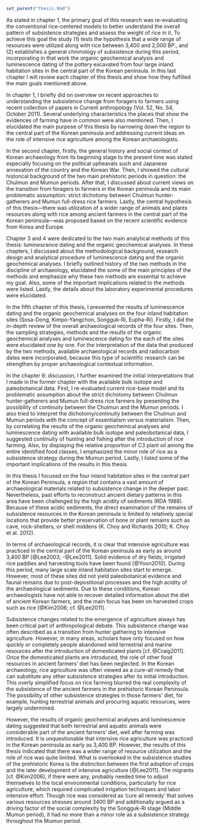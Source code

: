 ```r
set_parent("thesis.Rmd")
```

\chapter{Conclusion}

\section{Introduction}

As stated in chapter 1, the primary goal of this research was re-evaluating the conventional rice-centered models to better understand the overall pattern of subsistence strategies and assess the weight of rice in it. To achieve this goal the study (1) tests the hypothesis that a wide range of resources were utilized along with rice between 3,400 and 2,000 BP., and (2) establishes a general chronology of subsistence during this period, incorporating in that work the organic geochemical analysis and luminescence dating of the pottery excavated from four large inland habitation sites in the central part of the Korean peninsula. In this last chapter I will review each chapter of this thesis and show how they fulfilled the main goals mentioned above. 

\section{The overall revisit: from chapter 1 to 6}

In chapter 1, I briefly did on overview on recent approaches to understanding the subsistence change from foragers to farmers using recent collection of papers in Current anthropology (Vol. 52, No. S4, October 2011). Several underlying characteristics the places that show the evidences of farming have in common were also mentioned. Then, I elucidated the main purpose of this thesis by narrowing down the region to the central part of the Korean peninsula and addressing current ideas on the role of intensive rice agriculture among the Korean archaeologists. 

In the second chapter, firstly, the general history and social context of Korean archaeology from its beginning stage to the present time was stated especially focusing on the political upheavals such and Japanese annexation of the country and the Korean War. Then, I showed the cultural historical background of the two main prehistoric periods in question: the Chulmun and Mumun periods. After that, I discussed about current views on the transition from foragers to farmers in the Korean peninsula and its main problematic assumption: strict dichotomy between Chulmun hunter-gatherers and Mumun full-dress rice farmers. Lastly, the central hypothesis of this thesis—there was utilization of a wider range of animals and plants resources along with rice among ancient farmers in the central part of the Korean peninsula—was proposed based on the recent scientific evidence from Korea and Europe. 

Chapter 3 and 4 were dedicated to the two main analytical methods of this thesis: luminescence dating and the organic geochemical analyses. In these chapters, I discussed about the methodological background, research design and analytical procedure of luminescence dating and the organic geochemical analyses. I briefly outlined history of the two methods in the discipline of archaeology, elucidated the some of the main principles of the methods and emphasize why these two methods are essential to achieve my goal. Also, some of the important implications related to the methods were listed. Lastly, the details about the laboratory experimental procedures were elucidated.    

In the fifth chapter of this thesis, I presented the results of luminescence dating and the organic geochemical analyses on the four inland habitation sites (Sosa-Dong, Kimpo-Yangchon, Songguk-Ri, Eupha-Ri). Firstly, I did the in-depth review of the overall archaeological records of the four sites. Then, the sampling strategies, methods and the results of the organic geochemical analyses and luminescence dating for the each of the sites were elucidated one by one. For the interpretation of the data that produced by the two methods, available archaeological records and radiocarbon dates were incorporated, because this type of scientific research can be strengthen by proper archaeological contextual information.  

In the chapter 6: discussion, I further examined the initial interpretations that I made in the former chapter with the available bulk isotope and paleobotanical data. First, I re-evaluated current rice-base model and its problematic assumption about the strict dichotomy between Chulmun hunter-gatherers and Mumun full-dress rice farmers by presenting the possibility of continuity between the Chulmun and the Mumun periods. I also tried to interpret the dichotomy/continuity between the Chulmun and Mumun periods with the concept of essentialism versus materialism. Then, by correlating the results of the organic geochemical analyses and luminescence dating with available bulk isotope and paleobotanical data, I suggested continuity of hunting and fishing after the introduction of rice farming. Also, by displaying the relative proportion of C3 plant oil among the entire identified food classes, I emphasized the minor role of rice as a subsistence strategy during the Mumun period. Lastly, I listed some of the important implications of the results in this thesis.

\section{Concluding remarks: The role of intensive rice agriculture as a subsistence strategy in the prehistoric Korean peninsula}

In this thesis I focused on the four inland habitation sites in the central part of the Korean Peninsula, a region that contains a vast amount of archaeological materials related to subsistence change in the deeper past. Nevertheless, past efforts to reconstruct ancient dietary patterns in this area have been challenged by the high acidity of sediments (RDA 1988). Because of these acidic sediments, the direct examination of the remains of subsistence resources in the Korean peninsula is limited to relatively special locations that provide better preservation of bone or plant remains such as cave, rock-shelters, or shell middens (K. Choy and Richards 2010; K. Choy et al. 2012). 

In terms of archaeological records, it is clear that intensive agriculture was practiced in the central part of the Korean peninsula as early as around 3,400 BP [@Lee2003; -@Lee2011]. Solid evidence of dry fields, irrigated rice paddies and harvesting tools have been found [@Yoon2010]. During this period, many large scale inland habitation sites start to emerge. However, most of these sites did not yield paleobotanical evidence and faunal remains due to post-depositional processes and the high acidity of the archaeological sediments. Due to these conditions, Korean archaeologists have not able to recover detailed information about the diet of ancient Korean farmers, and the main focus has been on harvested crops such as rice [@Kim2006; cf. @Lee2011]. 

Subsistence changes related to the emergence of agriculture always has been critical part of anthropological debate. This subsistence change was often described as a transition from hunter gathering to intensive agriculture. However, in many areas, scholars have only focused on how quickly or completely people abandoned wild terrestrial and marine resources after the introduction of domesticated plants [cf. @Craig2011]. Once the domesticated plants are introduced, the role of other food resources in ancient farmers’ diet has been neglected. In the Korean archaeology, rice agriculture was often viewed as a cure-all remedy that can substitute any other subsistence strategies after its initial introduction. This overly simplified focus on rice farming blurred the real complexity of the subsistence of the ancient farmers in the prehistoric Korean Peninsula. The possibility of other subsistence strategies in those farmers’ diet, for example, hunting terrestrial animals and procuring aquatic resources, were largely undermined. 

However, the results of organic geochemical analyses and luminescence dating suggested that both terrestrial and aquatic animals were considerable part of the ancient farmers’ diet, well after farming was introduced. It is unquestionable that intensive rice agriculture was practiced in the Korean peninsula as early as 3,400 BP. However, the results of this thesis indicated that there was a wider range of resource utilization and the role of rice was quite limited. What is overlooked in the subsistence studies of the prehistoric Korea is the distinction between the first adoption of crops and the later development of intensive agriculture [@Lee2011]. The migrants [cf. @Kim2006], if there were any, probably needed time to adjust themselves to the local environmental conditions, particularly for rice agriculture, which required complicated irrigation techniques and labor intensive effort. Though rice was considered as ‘cure all remedy’ that solves various resources stresses around 3400 BP and additionally argued as a driving factor of the social complexity by the Songguk-Ri stage (Middle Mumun period), it had no more than a minor role as a subsistence strategy throughout the Mumun period. 
